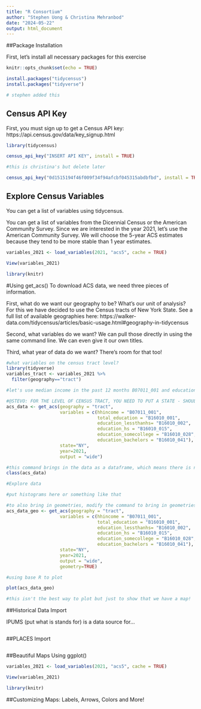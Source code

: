 ```yaml
---
title: "R Consortium"
author: "Stephen Uong & Christina Mehranbod"
date: "2024-05-22"
output: html_document
---
```


##Package Installation

First, let's install all necessary packages for this exercise
```r
knitr::opts_chunk$set(echo = TRUE)

install.packages("tidycensus")
install.packages("tidyverse")

# stephen added this

```

## Census API Key

First, you must sign up to get a Census API key: https://api.census.gov/data/key_signup.html

```r

library(tidycensus)

census_api_key("INSERT API KEY", install = TRUE)

#this is christina's but delete later

census_api_key("0d1515194f46f009f34f94afcbf045315abdbfbd", install = TRUE)


```

## Explore Census Variables

You can get a list of variables using tidycensus. 

You can get a list of variables from the Dicennial Census or the American Community Survey. Since we are interested in the year 2021, let's use the American Community Survey. We will choose the 5-year ACS estimates because they tend to be more stable than 1 year estimates. 

```r

variables_2021 <- load_variables(2021, "acs5", cache = TRUE)

View(variables_2021)

library(knitr)


```


#Using get_acs()
To download ACS data, we need three pieces of information. 

First, what do we want our geography to be? What's our unit of analysis? 
For this we have decided to use the Census tracts of New York State. See a full list of available geographies here: https://walker-data.com/tidycensus/articles/basic-usage.html#geography-in-tidycensus

Second, what variables do we want? We can pull those directly in using the same command line. We can even give it our own titles. 

Third, what year of data do we want? There's room for that too! 

```r

#what variables on the census tract level? 
library(tidyverse)
variables_tract <- variables_2021 %>%
  filter(geography=="tract")

#let's use median income in the past 12 months B07011_001 and educational attainment (B16010_001, B16010_002, B16010_015, B16010_028, B16010_041)

#@STEVO: FOR THE LEVEL OF CENSUS TRACT, YOU NEED TO PUT A STATE - SHOULD WE JUST PICK NY FOR THIS EXAMPLE?
acs_data <- get_acs(geography = "tract",
                    variables = c(hhincome = "B07011_001",
                                  total_education = "B16010_001", 
                                  education_lessthanhs= "B16010_002", 
                                  education_hs = "B16010_015", 
                                  education_somecollege = "B16010_028", 
                                  education_bachelors = "B16010_041"),
                    state="NY",
                    year=2021,
                    output = "wide")

#this command brings in the data as a dataframe, which means there is no geometry attached
class(acs_data)

#Explore data

#put histograms here or something like that

#to also bring in geometries, modify the command to bring in geometries
acs_data_geo <- get_acs(geography = "tract",
                    variables = c(hhincome = "B07011_001",
                                  total_education = "B16010_001", 
                                  education_lessthanhs= "B16010_002", 
                                  education_hs = "B16010_015", 
                                  education_somecollege = "B16010_028", 
                                  education_bachelors = "B16010_041"),
                    state="NY",
                    year=2021,
                    output = "wide", 
                    geometry=TRUE)

#using base R to plot

plot(acs_data_geo)

#this isn't the best way to plot but just to show that we have a map!


```

##Historical Data Import

IPUMS (put what is stands for) is a data source for... 

```r



```


##PLACES Import
```r



```

##Beautiful Maps Using ggplot()

```r

variables_2021 <- load_variables(2021, "acs5", cache = TRUE)

View(variables_2021)

library(knitr)


```

##Customizing Maps: Labels, Arrows, Colors and More!

```r



```
